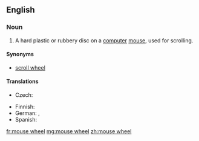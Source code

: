 ==English==
{{wikipedia|Scroll wheel}}
===Noun===
{{en-noun}}

# {{context|computing|lang=en}} A hard plastic or rubbery disc on a [[computer]] [[mouse]], used for scrolling.

====Synonyms====

* [[scroll wheel]]

====Translations====
{{trans-top|disc used for scrolling}}
* Czech: {{t|cs|skrolovací kolečko|n}}
{{trans-mid}}
* Finnish: {{t|fi|hiiren rulla}}
* German: {{t|de|Mausrad|n}}, {{t|de|Scrollrad|n}}
* Spanish: {{t|es|rueda del ratón}}
{{trans-bottom}}

[[fr:mouse wheel]]
[[mg:mouse wheel]]
[[zh:mouse wheel]]